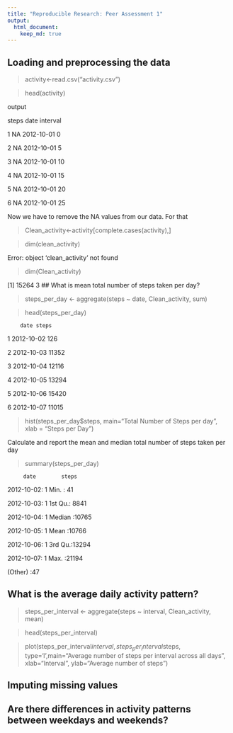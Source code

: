 ```yaml
---
title: "Reproducible Research: Peer Assessment 1"
output: 
  html_document:
    keep_md: true
---
```



## Loading and preprocessing the data

> activity<-read.csv("activity.csv")

> head(activity)

output

  steps       date interval
  
1    NA 2012-10-01        0

2    NA 2012-10-01        5

3    NA 2012-10-01       10

4    NA 2012-10-01       15

5    NA 2012-10-01       20

6    NA 2012-10-01       25

Now we have to remove the NA values from our data. For that

> Clean_activity<-activity[complete.cases(activity),]

> dim(clean_activity)

Error: object 'clean_activity' not found

> dim(Clean_activity)

[1] 15264     3
## What is mean total number of steps taken per day?

> steps_per_day <- aggregate(steps ~ date, Clean_activity, sum)

> head(steps_per_day)

        date steps
1 2012-10-02   126

2 2012-10-03 11352

3 2012-10-04 12116

4 2012-10-05 13294

5 2012-10-06 15420

6 2012-10-07 11015


>   hist(steps_per_day$steps, main="Total Number of Steps per day", xlab = "Steps per Day")

Calculate and report the mean and median total number of steps taken per day

>  summary(steps_per_day)

         date        steps      
 2012-10-02: 1   Min.   :   41  
 
 2012-10-03: 1   1st Qu.: 8841  
 
 2012-10-04: 1   Median :10765  
 
 2012-10-05: 1   Mean   :10766 
 
 2012-10-06: 1   3rd Qu.:13294  
 
 2012-10-07: 1   Max.   :21194  
 
 (Other)   :47  
 


## What is the average daily activity pattern?

> steps_per_interval <- aggregate(steps ~ interval, Clean_activity, mean)

> head(steps_per_interval)

> plot(steps_per_interval$interval, steps_per_interval$steps, type='l',main="Average number of steps per interval across all days", xlab="Interval", ylab="Average number of steps")



## Imputing missing values



## Are there differences in activity patterns between weekdays and weekends?

